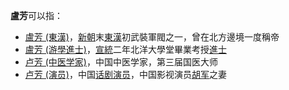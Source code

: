 '''盧芳'''可以指：
* [[盧芳_(東漢)|盧芳 (東漢)]]，[[新朝|新朝]]末[[東漢|東漢]]初武裝軍閥之一，曾在北方邊境一度稱帝
* [[盧芳_(游學進士)|盧芳 (游學進士)]]，[[宣統|宣統]]二年北洋大學堂畢業考授[[進士|進士]]
* [[卢芳_(中医学家)|卢芳 (中医学家)]]，中国中医学家，第三届国医大师
* [[卢芳_(演员)|卢芳 (演员)]]，中国[[话剧|话剧]][[演员|演员]]，中国影视演员[[胡军|胡军]]之妻

{{消歧義|L|Cat=二字盧姓人名消歧義}}